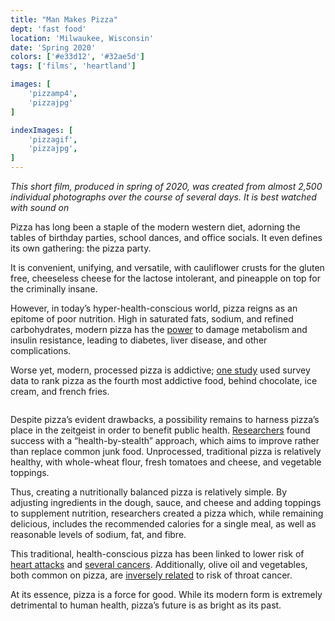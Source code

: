 ```yaml
---
title: "Man Makes Pizza"
dept: 'fast food'
location: 'Milwaukee, Wisconsin'
date: 'Spring 2020'
colors: ['#e33d12', '#32ae5d']
tags: ['films', 'heartland']

images: [
    'pizzamp4',
    'pizzajpg'
]

indexImages: [
    'pizzagif',
    'pizzajpg',
]
---
```



_This short film, produced in spring of 2020, was created from almost 2,500 individual photographs over the course of several days. It is best watched with sound on_

Pizza has long been a staple of the modern western diet, adorning the tables of birthday parties, school dances, and office socials. It even defines its own gathering: the pizza party.

It is convenient, unifying, and versatile, with cauliflower crusts for the gluten free, cheeseless cheese for the lactose intolerant, and pineapple on top for the criminally insane.

However, in today’s hyper-health-conscious world, pizza reigns as an epitome of poor nutrition. High in saturated fats, sodium, and refined carbohydrates, modern pizza has the [power](https://doi.org/10.1172/JCI89444) to damage metabolism and insulin resistance, leading to diabetes, liver disease, and other complications.

Worse yet, modern, processed pizza is addictive; [one study](https://doi.org/10.1371/journal.pone.0117959) used survey data to rank pizza as the fourth most addictive food, behind chocolate, ice cream, and french fries.

<Img group="pizzajpg" />

Despite pizza’s evident drawbacks, a possibility remains to harness pizza’s place in the zeitgeist in order to benefit public health. [Researchers](https://doi.org/10.1017/S1368980013002814) found success with a “health-by-stealth” approach, which aims to improve rather than replace common junk food. Unprocessed, traditional pizza is relatively healthy, with whole-wheat flour, fresh tomatoes and cheese, and vegetable toppings.

Thus, creating a nutritionally balanced pizza is relatively simple. By adjusting ingredients in the dough, sauce, and cheese and adding toppings to supplement nutrition, researchers created a pizza which, while remaining delicious, includes the recommended calories for a single meal, as well as reasonable levels of sodium, fat, and fibre.

This traditional, health-conscious pizza has been linked to lower risk of [heart attacks](https://doi.org/10.1038/sj.ejcn.1601997) and [several cancers](https://doi.org/10.1002/ijc.11382). Additionally, olive oil and vegetables, both common on pizza, are [inversely related](https://doi.org/10.1038/sj.bjc.6690400) to risk of throat cancer.

At its essence, pizza is a force for good. While its modern form is extremely detrimental to human health, pizza’s future is as bright as its past. 
